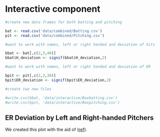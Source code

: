 # Interactive component

```r
#create new data frames for both batting and pitching

bat <- read.csv('data/combined/Batting.csv')
pit <- read.csv('data/combined/Pitching.csv')

#want to work with names, left or right handed and deviation of hits

bbat <- bat[,c(2,3,40)]
bbat$H_deviation <- signif(bbat$H_deviation,2)

#want to work with names, left or right handed and deviation of ER

bpit <- pit[,c(2,3,36)]
bpit$ER_deviation <- signif(bpit$ER_deviation,2)

#create two new files

#write.csv(bbat, 'data/interactive/Boxbatting.csv')
#write.csv(bpit, 'data/interactive/Boxpitching.csv')

```

## ER Deviation by Left and Right-handed Pitchers

<meta charset="utf-8">

<!-- Load d3.js -->
<script src="https://d3js.org/d3.v4.js"></script>

<!-- Create a div where the graph will take place -->
<div id="my_dataviz"></div>

<!-- Plugin for color scale -->
<script src="https://d3js.org/d3-scale-chromatic.v1.min.js"></script>

<!-- Tooltip style -->
<style>
.tooltip {
  background-color: black;
  border: none;
  border-radius: 5px;
  padding: 15px;
  min-width: 400px;
  text-align: left;
  color: white;
}
</style>

<script>

// set the dimensions and margins of the graph
var margin = {top: 10, right: 30, bottom: 50, left: 70},
    width = 660 - margin.left - margin.right,
    height = 600 - margin.top - margin.bottom;

// append the svg object to the body of the page
var svg = d3.select("#my_dataviz")
  .append("svg")
    .attr("width", width + margin.left + margin.right)
    .attr("height", height + margin.top + margin.bottom)
  .append("g")
    .attr("transform",
          "translate(" + margin.left + "," + margin.top + ")");

// Read the data and compute summary statistics for each specie
d3.csv("https://raw.githubusercontent.com/zichenghuang/baseball-board-game/main/data/interactive/Boxpitching.csv", function(data) {

  // Compute quartiles, median, inter quantile range min and max --> these info are then used to draw the box.
  var sumstat = d3.nest() // nest function allows to group the calculation per level of a factor
    .key(function(d) { return d.throws;})
    .rollup(function(d) {
      q1 = d3.quantile(d.map(function(g) { return g.ER_deviation;}).sort(d3.ascending),.25)
      median = d3.quantile(d.map(function(g) { return g.ER_deviation;}).sort(d3.ascending),.5)
      q3 = d3.quantile(d.map(function(g) { return g.ER_deviation;}).sort(d3.ascending),.75)
      interQuantileRange = q3 - q1
      min = q1 - 1.5 * interQuantileRange
      max = q3 + 1.5 * interQuantileRange
      return({q1: q1, median: median, q3: q3, interQuantileRange: interQuantileRange, min: min, max: max})
    })
    .entries(data)

  // Show the Y scale
  var y = d3.scaleBand()
    .range([ height, 0 ])
    .domain(["Left", "Right"])
    .padding(.4);
  svg.append("g")
    .call(d3.axisLeft(y).tickSize(0))
    .select(".domain").remove()

  // Show the X scale
  var x = d3.scaleLinear()
    .domain([-20,20])
    .range([0, width])
  svg.append("g")
    .attr("transform", "translate(0," + height + ")")
    .call(d3.axisBottom(x).ticks(5))
    .select(".domain").remove()

  // Color scale
  var myColor = d3.scaleSequential()
    .interpolator(d3.interpolateInferno)
    .domain([-6,14])

  // Add X axis label:
  svg.append("text")
      .attr("text-anchor", "middle")
      .attr("x", width/2)
      .attr("y", height + margin.top + 30)
      .text("ER Deviation");

  // Show the main vertical line
  svg
    .selectAll("vertLines")
    .data(sumstat)
    .enter()
    .append("line")
      .attr("x1", function(d){return(x(d.value.min))})
      .attr("x2", function(d){return(x(d.value.max))})
      .attr("y1", function(d){return(y(d.key) + y.bandwidth()/2)})
      .attr("y2", function(d){return(y(d.key) + y.bandwidth()/2)})
      .attr("stroke", "black")
      .style("width", 40)

  // rectangle for the main box
  svg
    .selectAll("boxes")
    .data(sumstat)
    .enter()
    .append("rect")
        .attr("x", function(d){return(x(d.value.q1))}) // console.log(x(d.value.q1)) ;
        .attr("width", function(d){ ; return(x(d.value.q3)-x(d.value.q1))}) //console.log(x(d.value.q3)-x(d.value.q1))
        .attr("y", function(d) { return y(d.key); })
        .attr("height", y.bandwidth() )
        .attr("stroke", "black")
        .style("fill", "#69b3a2")
        .style("opacity", 0.3)

  // Show the median
  svg
    .selectAll("medianLines")
    .data(sumstat)
    .enter()
    .append("line")
      .attr("y1", function(d){return(y(d.key))})
      .attr("y2", function(d){return(y(d.key) + y.bandwidth()/2)})
      .attr("x1", function(d){return(x(d.value.median))})
      .attr("x2", function(d){return(x(d.value.median))})
      .attr("stroke", "black")
      .style("width", 80)

  // create a tooltip
  var tooltip = d3.select("#my_dataviz")
    .append("div")
      .style("opacity", 0)
      .attr("class", "tooltip")
      .style("font-size", "16px")
  // Three function that change the tooltip when user hover / move / leave a cell
  var mouseover = function(d) {
    tooltip
      .transition()
      .duration(200)
      .style("opacity", 1)
    tooltip
        .html("<span style='color:pink'>ER Deviation: </span>" + d.ER_deviation + "<br>" + d.name) // + d.Prior_disorder + "<br>" + "HR: " +  d.HR)
        .style("left", (d3.mouse(this)[0]+30) + "px")
        .style("top", (d3.mouse(this)[1]+30) + "px")
  }
  var mousemove = function(d) {
    tooltip
      .style("left", (d3.mouse(this)[0]+30) + "px")
      .style("top", (d3.mouse(this)[1]+30) + "px")
  }
  var mouseleave = function(d) {
    tooltip
      .transition()
      .duration(200)
      .style("opacity", 0)
  }

  // Add individual points with jitter
  var jitterWidth = 50
  svg
    .selectAll("indPoints")
    .data(data)
    .enter()
    .append("circle")
      .attr("cx", function(d){ return(x(d.ER_deviation))})
      .attr("cy", function(d){ return( y(d.throws) + (y.bandwidth()/2) - jitterWidth/2 + Math.random()*jitterWidth )})
      .attr("r", 4)
      .style("fill", function(d){ return(myColor(+d.ER_deviation)) })
      .attr("stroke", "black")
      .on("mouseover", mouseover)
      .on("mousemove", mousemove)
      .on("mouseleave", mouseleave)


})

</script>

We created this plot with the aid of ([ref](https://www.d3-graph-gallery.com/graph/boxplot_horizontal.html)). 
